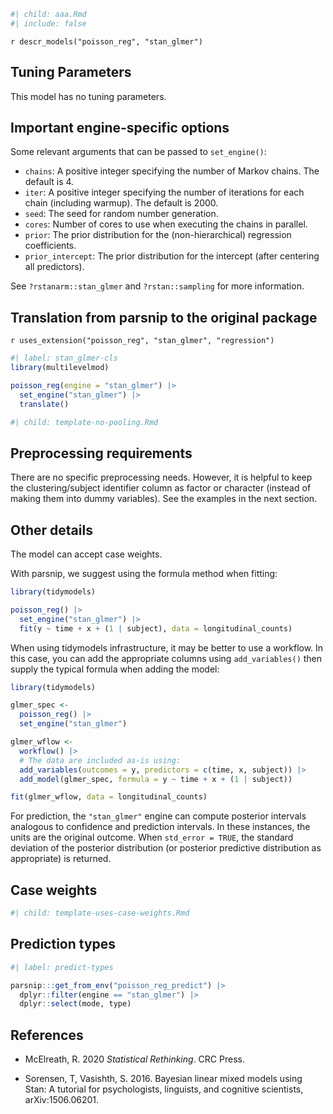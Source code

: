 ```r
#| child: aaa.Rmd
#| include: false
```

`r descr_models("poisson_reg", "stan_glmer")`

## Tuning Parameters

This model has no tuning parameters.

## Important engine-specific options

Some relevant arguments that can be passed to `set_engine()`: 

 * `chains`: A positive integer specifying the number of Markov chains. The default is 4.
 * `iter`: A positive integer specifying the number of iterations for each chain (including warmup). The default is 2000.
 * `seed`: The seed for random number generation. 
 * `cores`: Number of cores to use when executing the chains in parallel.
 * `prior`: The prior distribution for the (non-hierarchical) regression coefficients. 
 * `prior_intercept`: The prior distribution for the intercept (after centering all predictors). 
 
See `?rstanarm::stan_glmer` and `?rstan::sampling` for more information.

## Translation from parsnip to the original package

`r uses_extension("poisson_reg", "stan_glmer", "regression")`

```r
#| label: stan_glmer-cls
library(multilevelmod)

poisson_reg(engine = "stan_glmer") |> 
  set_engine("stan_glmer") |> 
  translate()
```

```r
#| child: template-no-pooling.Rmd
```

## Preprocessing requirements

There are no specific preprocessing needs. However, it is helpful to keep the clustering/subject identifier column as factor or character (instead of making them into dummy variables). See the examples in the next section. 

## Other details

The model can accept case weights. 

With parsnip, we suggest using the formula method when fitting: 

```r
library(tidymodels)

poisson_reg() |> 
  set_engine("stan_glmer") |> 
  fit(y ~ time + x + (1 | subject), data = longitudinal_counts)
```

When using tidymodels infrastructure, it may be better to use a workflow. In this case, you can add the appropriate columns using `add_variables()` then supply the typical formula when adding the model: 

```r
library(tidymodels)

glmer_spec <- 
  poisson_reg() |> 
  set_engine("stan_glmer")

glmer_wflow <- 
  workflow() |> 
  # The data are included as-is using:
  add_variables(outcomes = y, predictors = c(time, x, subject)) |> 
  add_model(glmer_spec, formula = y ~ time + x + (1 | subject))

fit(glmer_wflow, data = longitudinal_counts)
```

For prediction, the `"stan_glmer"` engine can compute posterior intervals analogous to confidence and prediction intervals. In these instances, the units are the original outcome. When  `std_error = TRUE`, the standard deviation of the posterior  distribution (or posterior predictive distribution as  appropriate) is returned.

## Case weights

```r
#| child: template-uses-case-weights.Rmd
```

## Prediction types

```r
#| label: predict-types

parsnip:::get_from_env("poisson_reg_predict") |>
  dplyr::filter(engine == "stan_glmer") |>
  dplyr::select(mode, type)

```

## References

 - McElreath, R. 2020 _Statistical Rethinking_. CRC Press.

 - Sorensen, T, Vasishth, S. 2016. Bayesian linear mixed models using Stan: A tutorial for psychologists, linguists, and cognitive scientists, 	arXiv:1506.06201.
